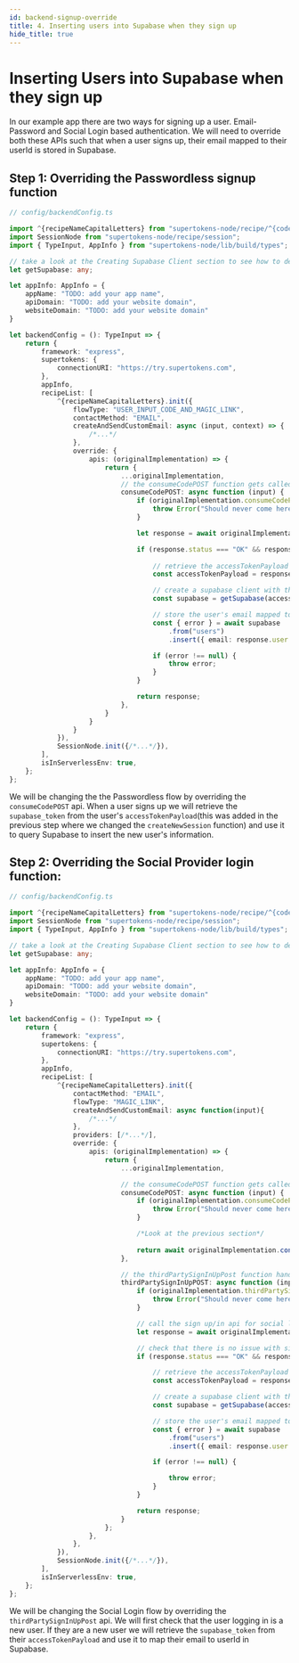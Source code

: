 ```yaml
---
id: backend-signup-override
title: 4. Inserting users into Supabase when they sign up
hide_title: true
---
```


# Inserting Users into Supabase when they sign up

In our example app there are two ways for signing up a user. Email-Password and Social Login based authentication. We will need to override both these APIs such that when a user signs up, their email mapped to their userId is stored in Supabase.

## Step 1: Overriding the Passwordless signup function

```ts
// config/backendConfig.ts

import ^{recipeNameCapitalLetters} from "supertokens-node/recipe/^{codeImportRecipeName}";
import SessionNode from "supertokens-node/recipe/session";
import { TypeInput, AppInfo } from "supertokens-node/lib/build/types";

// take a look at the Creating Supabase Client section to see how to define getSupabase
let getSupabase: any;

let appInfo: AppInfo = {
    appName: "TODO: add your app name",
    apiDomain: "TODO: add your website domain",
    websiteDomain: "TODO: add your website domain"
}

let backendConfig = (): TypeInput => {
    return {
        framework: "express",
        supertokens: {
            connectionURI: "https://try.supertokens.com",
        },
        appInfo,
        recipeList: [
            ^{recipeNameCapitalLetters}.init({
                flowType: "USER_INPUT_CODE_AND_MAGIC_LINK",
                contactMethod: "EMAIL",
                createAndSendCustomEmail: async (input, context) => {
                    /*...*/
                },
                override: {
                    apis: (originalImplementation) => {
                        return {
                            ...originalImplementation,
                            // the consumeCodePOST function gets called when a user clicks a magic link
                            consumeCodePOST: async function (input) {
                                if (originalImplementation.consumeCodePOST === undefined) {
                                    throw Error("Should never come here");
                                }

                                let response = await originalImplementation.consumeCodePOST(input);

                                if (response.status === "OK" && response.createdNewUser) {
                                    
                                    // retrieve the accessTokenPayload from the user's session
                                    const accessTokenPayload = response.session.getAccessTokenPayload();

                                    // create a supabase client with the supabase_token from the accessTokenPayload
                                    const supabase = getSupabase(accessTokenPayload.supabase_token);

                                    // store the user's email mapped to their userId in Supabase
                                    const { error } = await supabase
                                        .from("users")
                                        .insert({ email: response.user.email, user_id: response.user.id });

                                    if (error !== null) {
                                        throw error;
                                    }
                                }

                                return response;
                            },
                        }
                    }
                }
            }),
            SessionNode.init({/*...*/}),
        ],
        isInServerlessEnv: true,
    };
};

```

We will be changing the the Passwordless flow by overriding the `consumeCodePOST` api. When a user signs up we will retrieve the `supabase_token` from the user's `accessTokenPayload`(this was added in the previous step where we changed the `createNewSession` function) and use it to query Supabase to insert the new user's information.


## Step 2: Overriding the Social Provider login function:

```ts
// config/backendConfig.ts

import ^{recipeNameCapitalLetters} from "supertokens-node/recipe/^{codeImportRecipeName}";
import SessionNode from "supertokens-node/recipe/session";
import { TypeInput, AppInfo } from "supertokens-node/lib/build/types";

// take a look at the Creating Supabase Client section to see how to define getSupabase
let getSupabase: any;

let appInfo: AppInfo = {
    appName: "TODO: add your app name",
    apiDomain: "TODO: add your website domain",
    websiteDomain: "TODO: add your website domain"
}

let backendConfig = (): TypeInput => {
    return {
        framework: "express",
        supertokens: {
            connectionURI: "https://try.supertokens.com",
        },
        appInfo,
        recipeList: [
            ^{recipeNameCapitalLetters}.init({
                contactMethod: "EMAIL",
                flowType: "MAGIC_LINK",
                createAndSendCustomEmail: async function(input){
                    /*...*/
                },
                providers: [/*...*/],
                override: {
                    apis: (originalImplementation) => {
                        return {
                            ...originalImplementation,

                            // the consumeCodePOST function gets called when a user clicks a magic link
                            consumeCodePOST: async function (input) {
                                if (originalImplementation.consumeCodePOST === undefined) {
                                    throw Error("Should never come here");
                                }

                                /*Look at the previous section*/
                                
                                return await originalImplementation.consumeCodePOST(input)
                            },

                            // the thirdPartySignInUpPost function handles sign up/in via Social login
                            thirdPartySignInUpPOST: async function (input) {
                                if (originalImplementation.thirdPartySignInUpPOST === undefined) {
                                    throw Error("Should never come here");
                                }

                                // call the sign up/in api for social login
                                let response = await originalImplementation.thirdPartySignInUpPOST(input);

                                // check that there is no issue with sign up and that a new user is created
                                if (response.status === "OK" && response.createdNewUser) {

                                    // retrieve the accessTokenPayload from the user's session
                                    const accessTokenPayload = response.session.getAccessTokenPayload();

                                    // create a supabase client with the supabase_token from the accessTokenPayload
                                    const supabase = getSupabase(accessTokenPayload.supabase_token);

                                    // store the user's email mapped to their userId in Supabase
                                    const { error } = await supabase
                                        .from("users")
                                        .insert({ email: response.user.email, user_id: response.user.id });

                                    if (error !== null) {

                                        throw error;
                                    }
                                }

                                return response;
                            }
                        };
                    },
                },
            }),
            SessionNode.init({/*...*/}),
        ],
        isInServerlessEnv: true,
    };
};
```

We will be changing the Social Login flow by overriding the `thirdPartySignInUpPost` api. We will first check that the user logging in  is a new user. If they are a new user we will retrieve the `supabase_token` from their `accessTokenPayload` and use it to map their email to userId in Supabase.
